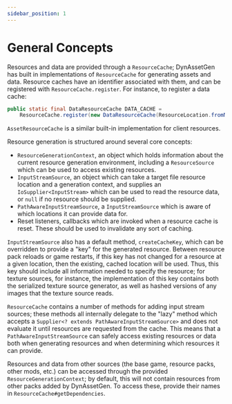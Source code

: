 ```yaml
---
sidebar_position: 1
---
```


# General Concepts

Resources and data are provided through a `ResourceCache`; DynAssetGen has built in implementations of `ResourceCache` for 
generating assets and data. Resource caches have an identifier associated with them, and can be registered with `ResourceCache.register`. For instance, to register a data cache:

```java
public static final DataResourceCache DATA_CACHE =
    ResourceCache.register(new DataResourceCache(ResourceLocation.fromNamespaceAndPath("my_mod", "data")));
```

`AssetResourceCache` is a similar built-in implementation for client resources.

Resource generation is structured around several core concepts:
* `ResourceGenerationContext`, an object which holds information about the current resource generation environment, including
  a `ResourceSource` which can be used to access existing resources.
* `InputStreamSource`, an object which can take a target file resource location and a generation context, and supplies an
  `IoSupplier<InputStream>` which can be used to read the resource data, or `null` if no resource should be supplied.
* `PathAwareInputStreamSource`, a `InputStreamSource` which is aware of which locations it can provide data for.
* Reset listeners, callbacks which are invoked when a resource cache is reset. These should be used to invalidate any sort of
  caching.

`InputStreamSource` also has a default method, `createCacheKey`, which can be overridden to provide a "key" for the generated
resource. Between resource pack reloads or game restarts, if this key has not changed for a resource at a given location, then
the existing, cached location will be used. Thus, this key should include all information needed to specify the resource; for
texture sources, for instance, the implementation of this key contains both the serialized texture source generator, as well
as hashed versions of any images that the texture source reads.

`ResourceCache` contains a number of methods for adding input stream sources; these methods all
internally delegate to the "lazy" method which accepts a `Supplier<? extends PathAwareInputStreamSource>` and does not
evaluate it until resources are requested from the cache. This means that a `PathAwareInputStreamSource` can safely access
existing resources or data both when generating resources and when determining which resources it can provide.

Resources and data from other sources (the base game, resource packs, other mods, etc.) can be accessed through the provided
`ResourceGenerationContext`; by default, this will not contain resources from other packs added by DynAssetGen. To access
these, provide their names in `ResourceCache#getDependencies`.
